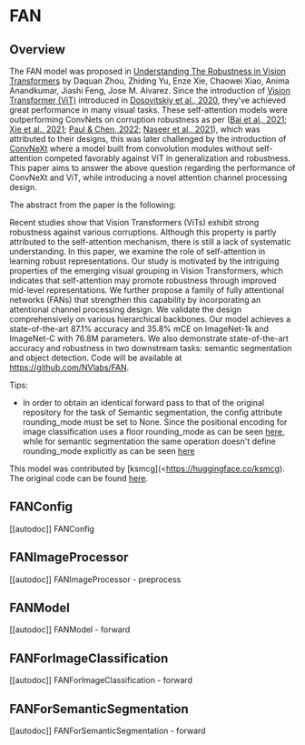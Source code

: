 <!--Copyright 2022 The HuggingFace Team. All rights reserved.

Licensed under the Apache License, Version 2.0 (the "License"); you may not use this file except in compliance with
the License. You may obtain a copy of the License at

http://www.apache.org/licenses/LICENSE-2.0

Unless required by applicable law or agreed to in writing, software distributed under the License is distributed on
an "AS IS" BASIS, WITHOUT WARRANTIES OR CONDITIONS OF ANY KIND, either express or implied. See the License for the
specific language governing permissions and limitations under the License.
-->

# FAN

## Overview

The FAN model was proposed in [Understanding The Robustness in Vision Transformers](https://arxiv.org/abs/2204.12451)  by Daquan Zhou, Zhiding Yu, Enze Xie,
Chaowei Xiao, Anima Anandkumar, Jiashi Feng, Jose M. Alvarez. Since the introduction of [Vision Transformer (ViT)](vit) introduced in [Dosovitskiy et al., 2020](https://arxiv.org/abs/2010.11929),
they've achieved great performance in many visual tasks. These self-attention models were outperforming ConvNets on corruption robustness as per ([Bai et al., 2021](https://arxiv.org/abs/2111.05464); [Xie et al., 2021](https://arxiv.org/abs/2105.15203); [Paul & Chen, 2022](https://arxiv.org/abs/2105.07581); [Naseer et al., 2021](https://arxiv.org/abs/2105.10497)),
which was attributed to their designs, this was later challenged by the introduction of [ConvNeXt](https://arxiv.org/abs/2201.03545) where a model built from convolution modules without self-attention competed favorably against ViT in generalization and robustness.
This paper aims to answer the above question regarding the performance of ConvNeXt and ViT, while introducing a novel attention channel processing design.


The abstract from the paper is the following:

Recent studies show that Vision Transformers
(ViTs) exhibit strong robustness against various
corruptions. Although this property is partly attributed to the self-attention mechanism, there
is still a lack of systematic understanding. In
this paper, we examine the role of self-attention
in learning robust representations. Our study
is motivated by the intriguing properties of the
emerging visual grouping in Vision Transformers,
which indicates that self-attention may promote
robustness through improved mid-level representations. We further propose a family of fully attentional networks (FANs) that strengthen this
capability by incorporating an attentional channel
processing design. We validate the design comprehensively on various hierarchical backbones.
Our model achieves a state-of-the-art 87.1% accuracy and 35.8% mCE on ImageNet-1k and
ImageNet-C with 76.8M parameters. We also
demonstrate state-of-the-art accuracy and robustness in two downstream tasks: semantic segmentation and object detection. Code will be available
at https://github.com/NVlabs/FAN.

Tips:

- In order to obtain an identical forward pass to that of the original repository for the task of Semantic segmentation, the config attribute rounding_mode must be set to None.
  Since the positional encoding for image classification uses a floor rounding_mode as can be seen [here](https://github.com/NVlabs/FAN/blob/master/models/fan.py), while for semantic segmentation
  the same operation doesn't define rounding_mode explicitly as can be seen [here](https://github.com/NVlabs/FAN/blob/master/segmentation/mmseg/models/backbones/fan.py)

This model was contributed by [ksmcg](<https://huggingface.co/ksmcg). The original code can be found [here](https://github.com/NVlabs/FAN).

## FANConfig

[[autodoc]] FANConfig

    
## FANImageProcessor

[[autodoc]] FANImageProcessor
    - preprocess


## FANModel

[[autodoc]] FANModel
    - forward


## FANForImageClassification

[[autodoc]] FANForImageClassification
    - forward


## FANForSemanticSegmentation

[[autodoc]] FANForSemanticSegmentation
    - forward


